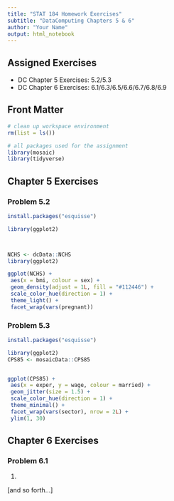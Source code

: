 ```yaml
---
title: "STAT 184 Homework Exercises" 
subtitle: "DataComputing Chapters 5 & 6"
author: "Your Name"
output: html_notebook
---
```


## Assigned Exercises

- DC Chapter 5 Exercises:   5.2/5.3
- DC Chapter 6 Exercises:   6.1/6.3/6.5/6.6/6.7/6.8/6.9

## Front Matter

```r
# clean up workspace environment
rm(list = ls())

# all packages used for the assignment
library(mosaic)
library(tidyverse)

```



## Chapter 5 Exercises

### Problem 5.2

```r
install.packages("esquisse")

library(ggplot2)



NCHS <- dcData::NCHS
library(ggplot2)

ggplot(NCHS) +
 aes(x = bmi, colour = sex) +
 geom_density(adjust = 1L, fill = "#112446") +
 scale_color_hue(direction = 1) +
 theme_light() +
 facet_wrap(vars(pregnant))

```



### Problem 5.3


```r

install.packages("esquisse")

library(ggplot2)
CPS85 <- mosaicData::CPS85


ggplot(CPS85) +
 aes(x = exper, y = wage, colour = married) +
 geom_jitter(size = 1.5) +
 scale_color_hue(direction = 1) +
 theme_minimal() +
 facet_wrap(vars(sector), nrow = 2L) +
 ylim(1, 30)

```


## Chapter 6 Exercises

### Problem 6.1

1. 






[and so forth...]

